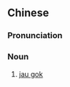 ==Chinese==
{{zh-forms}}

===Pronunciation===
{{zh-pron
|m=yóujiǎo
|c=jau4 gok3
|mn=iû-kak
|cat=n
}}

===Noun===
{{zh-noun}}

# [[jau gok]] {{gloss|a type of dumpling found in Cantonese cuisine}}

{{zh-cat|Foods}}